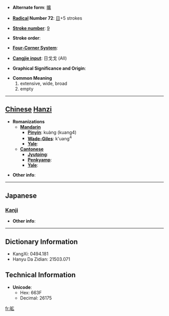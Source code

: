 * '''Alternate form''': [[曠]]

* '''[[Wiktionary:Chinese radical index| Radical]] Number 72''': [[Wiktionary:Chinese radical index 日|日]]+5 strokes

* '''[[Wiktionary:Chinese total strokes index|Stroke number]]''': [[Wiktionary:Chinese total strokes index 9|9]]

* '''Stroke order''': 

* '''[[Wiktionary:Chinese four corner index|Four-Corner System]]''': 

* '''[[Wiktionary:Chinese Cangjie index|Cangjie input]]''': 日戈戈 (AII)

* '''Graphical Significance and Origin''': 

* '''Common Meaning'''
*#extensive, wide, broad
*# empty


----

== [[Chinese]] [[Hanzi]] ==

* '''Romanizations'''
** '''[[Mandarin]]'''
*** '''[[Pinyin]]''': kuàng (kuang4)
*** '''[[Wade-Giles]]''': k'uang<sup>4</sup>
*** '''[[Yale]]''': 
** '''[[Cantonese]]'''
*** '''[[Jyutping]]''':
*** '''[[Penkyamp]]''': 
*** '''[[Yale]]''': 

* '''Other info''': 

----

==Japanese==
===[[Kanji]]===
{{kanji|on readings=[[こう]] (kō)|kun readings=[[あきらか]] (akiraka), [[むなしい]] (munashii)}}

* '''Other info''':  

----

== Dictionary Information ==

* KangXi: 0494.181
* Hanyu Da Zidian: 21503.071

== Technical Information ==

* '''Unicode''':
** Hex: 663F
** Decimal: 26175

[[fr:昿]]